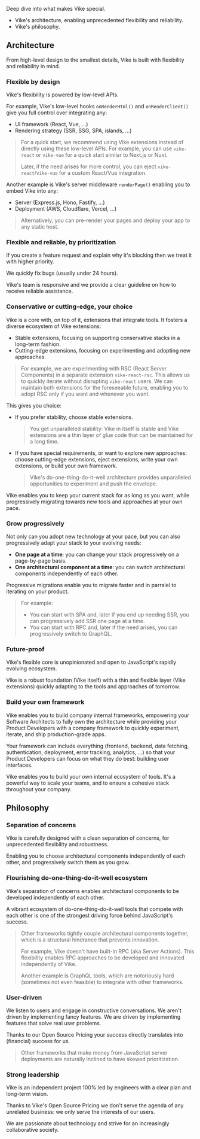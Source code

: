 
Deep dive into what makes Vike special.
- Vike's <Link href="#architecture">architecture</Link>, enabling unprecedented flexibility and reliability.
- Vike's <Link href="#philosophy">philosophy</Link>.



## Architecture

From high-level design to the smallest details, Vike is built with flexibility and reliability in mind.


### Flexible by design

Vike's flexibility is powered by low-level APIs.

For example, Vike's low-level hooks <Link href="/onRenderHtml">`onRenderHtml()`</Link> and <Link href="/onRenderClient">`onRenderClient()`</Link> give you full control over integrating any:
 - UI framework (React, Vue, ...)
 - Rendering strategy (SSR, SSG, SPA, islands, ...)

> For a quick start, we recommend using <Link href="/extensions">Vike extensions</Link> instead of directly using these low-level APIs. For example, you can use `vike-react` or `vike-vue` for a quick start similar to Next.js or Nuxt.
>
> Later, if the need arises for more control, you can <Link href="/eject">eject</Link> `vike-react`/`vike-vue` for a custom React/Vue integration.

Another example is Vike's server middleware <Link href="/renderPage"><code>renderPage()</code></Link> enabling you to embed Vike into any:
- Server (Express.js, Hono, Fastify, ...)
- Deployment (AWS, Cloudflare, Vercel, ...)

> Alternatively, you can <Link href="/pre-rendering">pre-render your pages</Link> and deploy your app to any static host.


### Flexible and reliable, by prioritization

If you create a feature request and explain why it's blocking then we treat it with higher priority.

We quickly fix bugs (usually under 24 hours).

Vike's team is responsive and we provide <Link href="/faq#how-can-i-reach-out-for-help">a clear guideline</Link> on how to receive reliable assistance.


### Conservative or cutting-edge, your choice

Vike is a core with, on top of it, <Link href="/extensions">extensions</Link> that integrate tools. It fosters a diverse ecosystem of Vike extensions:
 - Stable extensions, focusing on supporting conservative stacks in a long-term fashion.
 - Cutting-edge extensions, focusing on experimenting and adopting new approaches.

> For example, we are experimenting with RSC (React Server Components) in a separate extension `vike-react-rsc`. This allows us to quickly iterate without disrupting `vike-react` users. We can maintain both extensions for the foreseeable future, enabling you to adopt RSC only if you want and whenever you want.

This gives you choice:
 - If you prefer stability, choose stable extensions.
   > You get unparalleled stability: Vike in itself is stable and Vike extensions are a thin layer of glue code that can be maintained for a long time.
 - If you have special requirements, or want to explore new approaches: choose cutting-edge extensions, <Link href="/eject">eject extensions</Link>, write your own extensions, or <Link href="/build-your-own-framework">build your own framework</Link>.
   > Vike's do-one-thing-do-it-well architecture provides unparalleled opportunities to experiment and push the envelope.

Vike enables you to keep your current stack for as long as you want, while progressively migrating towards new tools and approaches at your own pace.


### Grow progressively

Not only can you <Link href="#conservative-or-cutting-edge-your-choice">adopt new technology at your pace</Link>, but you can also progressively adapt your stack to your evolving needs:
 - **One page at a time**: you can <Link href="/config#powerful">change your stack progressively on a page-by-page basis</Link>.
 - **One architectural component at a time**: you can switch architectural components independently of each other.

Progressive migrations enable you to migrate faster and in parralel to iterating on your product.

> For example:
> - You can start with SPA and, later if you end up needing SSR, <Link href="/ssr">you can progressively add SSR</Link> one page at a time.
> - You can start with <Link href="/https://telefunc.com/RPC">RPC</Link> and, later if the need arises, you can progressively switch to GraphQL.


### Future-proof

Vike's flexible core is unopinionated and open to JavaScript's rapidly evolving ecosystem.

Vike is a robust foundation (Vike itself) with a thin and flexible layer (Vike extensions) quickly adapting to the tools and approaches of tomorrow.


### Build your own framework

Vike enables you to <Link href="/build-your-own-framework">build company internal frameworks</Link>, empowering your Software Architects to fully own the architecture while providing your Product Developers with a company framework to quickly experiment, iterate, and ship production-grade apps.

Your framework can include everything (frontend, backend, data fetching, authentication, deployment, error tracking, analytics, ...) so that your Product Developers can focus on what they do best: building user interfaces.

Vike enables you to build your own internal ecosystem of tools. It's a powerful way to scale your teams, and to ensure a cohesive stack throughout your company.




## Philosophy


### Separation of concerns

Vike is carefully designed with a clean separation of concerns, for unprecedented flexibility and robustness.

Enabling you to choose architectural components independently of each other, and progressively switch them as you grow.


### Flourishing do-one-thing-do-it-well ecosystem

Vike's separation of concerns enables architectural components to be developed independently of each other.

A vibrant ecosystem of do-one-thing-do-it-well tools that compete with each other is one of the strongest driving force behind JavaScript's success.

> Other frameworks tightly couple architectural components together, which is a structural hindrance that prevents innovation.
>
> For example, Vike doesn't have built-in <Link href="/https://telefunc.com/RPC">RPC</Link> (aka Server Actions). This flexibility enables RPC approaches to be developed and innovated independently of Vike.
>
> Another example is GraphQL tools, which are notoriously hard (sometimes not even feasible) to integrate with other frameworks.


### User-driven

We listen to users and engage in constructive conversations. We aren't driven by implementing fancy features. We are driven by implementing features that solve real user problems.

Thanks to our Open Source Pricing your success directly translates into (financial) success for us.

> Other frameworks that make money from JavaScript server deployments are naturally inclined to have skewed prioritization.


### Strong leadership

Vike is an independent project 100% led by engineers with a clear plan and long-term vision.

Thanks to Vike's <Link href="/why#next-generation-business-model">Open Source Pricing</Link> we don't serve the agenda of any unrelated business: we only serve the interests of our users.

We are passionate about technology and strive for an increasingly collaborative society.
